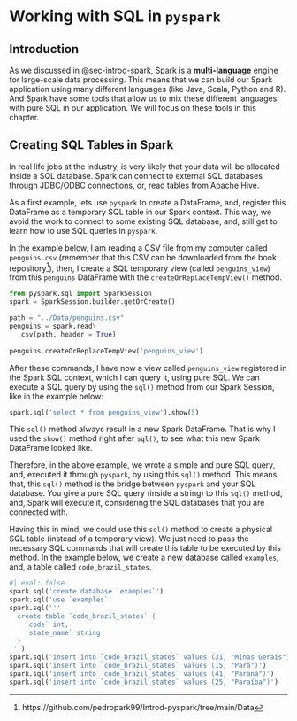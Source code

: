 

# Working with SQL in `pyspark`

## Introduction

As we discussed in @sec-introd-spark, Spark is a **multi-language** engine for large-scale data processing. This means that we can build our Spark application using many different languages (like Java, Scala, Python and R). And Spark have some tools that allow us to mix these different languages with pure SQL in our application. We will focus on these tools in this chapter.

## Creating SQL Tables in Spark

In real life jobs at the industry, is very likely that your data will be allocated inside a SQL database. Spark can connect to external SQL databases through JDBC/ODBC connections, or, read tables from Apache Hive.

As a first example, lets use `pyspark` to create a DataFrame, and, register this DataFrame as a temporary SQL table in our Spark context. This way, we avoid the work to connect to some existing SQL database, and, still get to learn how to use SQL queries in `pyspark`.

In the example below, I am reading a CSV file from my computer called `penguins.csv` (remember that this CSV can be downloaded from the book repository^[https://github.com/pedropark99/Introd-pyspark/tree/main/Data]), then, I create a SQL temporary view (called `penguins_view`) from this `penguins` DataFrame with the `createOrReplaceTempView()` method. 

```python
from pyspark.sql import SparkSession
spark = SparkSession.builder.getOrCreate()

path = "../Data/penguins.csv"
penguins = spark.read\
  .csv(path, header = True)
  
penguins.createOrReplaceTempView('penguins_view')
```

After these commands, I have now a view called `penguins_view` registered in the Spark SQL context, which I can query it, using pure SQL. We can execute a SQL query by using the `sql()` method from our Spark Session, like in the example below:

```python
spark.sql('select * from penguins_view').show(5)
```

This `sql()` method always result in a new Spark DataFrame. That is why I used the `show()` method right after `sql()`, to see what this new Spark DataFrame looked like.

Therefore, in the above example, we wrote a simple and pure SQL query, and, executed it through `pyspark`, by using this `sql()` method. This means that, this `sql()` method is the bridge between `pyspark` and your SQL database. You give a pure SQL query (inside a string) to this `sql()` method, and, Spark will execute it, considering the SQL databases that you are connected with.

Having this in mind, we could use this `sql()` method to create a physical SQL table (instead of a temporary view). We just need to pass the necessary SQL commands that will create this table to be executed by this method. In the example below, we create a new database called `examples`, and, a table called `code_brazil_states`.

```python
#| eval: false
spark.sql('create database `examples`')
spark.sql('use `examples`'
spark.sql('''
  create table `code_brazil_states` (
    `code` int,
    `state_name` string
  )
''')
spark.sql('insert into `code_brazil_states` values (31, "Minas Gerais")')
spark.sql('insert into `code_brazil_states` values (15, "Pará")')
spark.sql('insert into `code_brazil_states` values (41, "Paraná")')
spark.sql('insert into `code_brazil_states` values (25, "Paraíba")')
```







